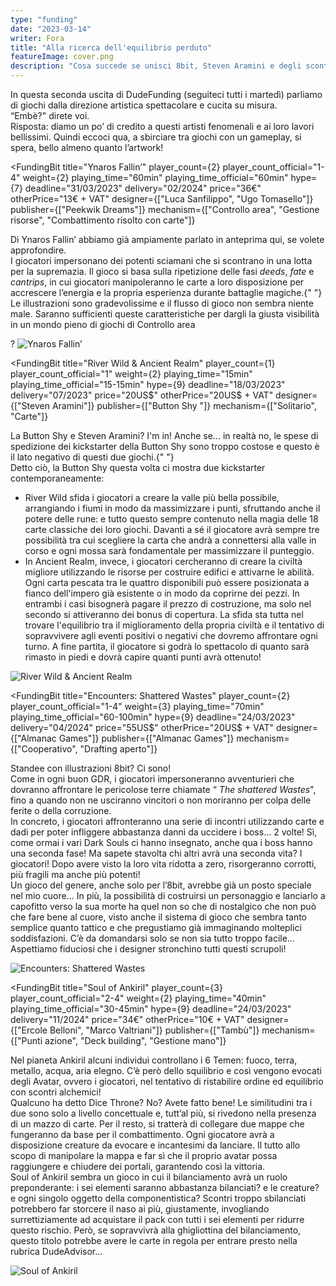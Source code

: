 ```yaml
---
type: "funding"
date: "2023-03-14"
writer: Fora
title: "Alla ricerca dell'equilibrio perduto"
featureImage: cover.png
description: "Cosa succede se unisci 8bit, Steven Aramini e degli scontri per il potere?"
---
```


<FundingIntro>
  In questa seconda uscita di DudeFunding (seguiteci tutti i martedì) parliamo di giochi dalla direzione artistica
  spettacolare e cucita su misura. <br />
  “Embè?" direte voi.
  <br /> Risposta: diamo un po’ di credito a questi artisti fenomenali e ai loro lavori bellissimi. Quindi eccoci qua, a
  sbirciare tra giochi con un gameplay, si spera, bello almeno quanto l’artwork!
</FundingIntro>

<FundingBit
  title="Ynaros Fallin’"
  player_count={2}
  player_count_official="1-4"
  weight={2}
  playing_time="60min"
  playing_time_official="60min"
  hype={7}
  deadline="31/03/2023"
  delivery="02/2024"
  price="36€"
  otherPrice="13€ + VAT"
  designer={["Luca Sanfilippo", "Ugo Tomasello"]}
  publisher={["Peekwik Dreams"]}
  mechanism={["Controllo area", "Gestione risorse", "Combattimento risolto con carte"]}
>
  Di Ynaros Fallin’ abbiamo già ampiamente parlato in anteprima <Link to="/reviews/ynaros-fallin/">qui</Link>, se volete
  approfondire. <br />I giocatori impersonano dei potenti sciamani che si scontrano in una lotta per la supremazia. Il
  gioco si basa sulla ripetizione delle fasi <em>deeds</em>, <em>fate</em> e <em>cantrips</em>, in cui giocatori
  manipoleranno le carte a loro disposizione per accrescere l’energia e la propria esperienza durante battaglie magiche.{" "}
  <br />
  Le illustrazioni sono gradevolissime e il flusso di gioco non sembra niente male. Saranno sufficienti queste caratteristiche
  per dargli la giusta visibilità in un mondo pieno di giochi di <Link to="/mechanisms/controllo-area">
    Controllo area
  </Link>?
</FundingBit>

<img src="game1.png?t=1" alt="Ynaros Fallin’" />

<FundingLink title="Ynaros Fallin’" link="https://www.kickstarter.com/projects/ynaros-fallin/ynaros-fallin" small />

<FundingBit
  title="River Wild & Ancient Realm"
  player_count={1}
  player_count_official="1"
  weight={2}
  playing_time="15min"
  playing_time_official="15-15min"
  hype={9}
  deadline="18/03/2023"
  delivery="07/2023"
  price="20US$"
  otherPrice="20US$ + VAT"
  designer={["Steven Aramini"]}
  publisher={["Button Shy "]}
  mechanism={["Solitario", "Carte"]}
>
  La <Link to="/publishers/button-shy">Button Shy</Link> e Steven Aramini? I'm in! Anche se… in realtà no, le spese di
  spedizione dei kickstarter della Button Shy sono troppo costose e questo è il lato negativo di questi due giochi.{" "}
  <br />
  Detto ciò, la Button Shy questa volta ci mostra due kickstarter contemporaneamente:
  <ul>
    <li>
      River Wild sfida i giocatori a creare la valle più bella possibile, arrangiando i fiumi in modo da massimizzare i
      punti, sfruttando anche il potere delle rune: e tutto questo sempre contenuto nella magia delle 18 carte classiche
      dei loro giochi. Davanti a sé il giocatore avrà sempre tre possibilità tra cui scegliere la carta che andrà a
      connettersi alla valle in corso e ogni mossa sarà fondamentale per massimizzare il punteggio.
    </li>
    <li>
      In Ancient Realm, invece, i giocatori cercheranno di creare la civiltà migliore utilizzando le risorse per
      costruire edifici e attivarne le abilità. Ogni carta pescata tra le quattro disponibili può essere posizionata a
      fianco dell'impero già esistente o in modo da coprirne dei pezzi. In entrambi i casi bisognerà pagare il prezzo di
      costruzione, ma solo nel secondo si attiveranno dei bonus di copertura. La sfida sta tutta nel trovare
      l'equilibrio tra il miglioramento della propria civiltà e il tentativo di sopravvivere agli eventi positivi o
      negativi che dovremo affrontare ogni turno. A fine partita, il giocatore si godrà lo spettacolo di quanto sarà
      rimasto in piedi e dovrà capire quanti punti avrà ottenuto!
    </li>
  </ul>
</FundingBit>

<img src="game2.png?t=1" alt="River Wild & Ancient Realm" />

<FundingLink
  title="River Wild & Ancient Realm"
  link="https://www.kickstarter.com/projects/239309591/river-wild-and-ancient-realm?ref=section-homepage-view-more-recommendations-p1"
  small
/>

<FundingBit
  title="Encounters: Shattered Wastes"
  player_count={2}
  player_count_official="1-4"
  weight={3}
  playing_time="70min"
  playing_time_official="60-100min"
  hype={9}
  deadline="24/03/2023"
  delivery="04/2024"
  price="55US$"
  otherPrice="20US$ + VAT"
  designer={["Almanac Games"]}
  publisher={["Almanac Games"]}
  mechanism={["Cooperativo", "Drafting aperto"]}
>
  Standee con illustrazioni 8bit? Ci sono!
  <br />
  Come in ogni buon GDR, i giocatori impersoneranno avventurieri che dovranno affrontare le pericolose terre chiamate “
  <em>The shattered Wastes</em>", fino a quando non ne usciranno vincitori o non moriranno per colpa delle ferite o
  della corruzione.
  <br />
  In concreto, i giocatori affronteranno una serie di incontri utilizzando carte e dadi per poter infliggere abbastanza
  danni da uccidere i boss… 2 volte! Sì, come ormai i vari Dark Souls ci hanno insegnato, anche qua i boss hanno una
  seconda fase! Ma sapete stavolta chi altri avrà una seconda vita? I giocatori! Dopo avere visto la loro vita ridotta a
  zero, risorgeranno corrotti, più fragili ma anche più potenti! <br />
  Un gioco del genere, anche solo per l’8bit, avrebbe già un posto speciale nel mio cuore… In più, la possibilità di costruirsi
  un personaggio e lanciarlo a capofitto verso la sua morte ha quel non so che di nostalgico che non può che fare bene al
  cuore, visto anche il sistema di gioco che sembra tanto semplice quanto tattico e che pregustiamo già immaginando molteplici
  soddisfazioni. C’è da domandarsi solo se non sia tutto troppo facile… Aspettiamo fiduciosi che i designer stronchino tutti
  questi scrupoli!
</FundingBit>

<img src="game3.png?t=1" alt="Encounters: Shattered Wastes" />

<FundingLink
  title="Encounters: Shattered Wastes"
  link="https://www.kickstarter.com/projects/almanacgames/encounters-shattered-wastes?ref=section-homepage-view-more-recommendations-p1"
  small
/>

<FundingBit
  title="Soul of Ankiril"
  player_count={3}
  player_count_official="2-4"
  weight={2}
  playing_time="40min"
  playing_time_official="30-45min"
  hype={9}
  deadline="24/03/2023"
  delivery="11/2024"
  price="34€"
  otherPrice="10€ + VAT"
  designer={["Ercole Belloni", "Marco Valtriani"]}
  publisher={["Tambù"]}
  mechanism={["Punti azione", "Deck building", "Gestione mano"]}
>
  Nel pianeta Ankiril alcuni individui controllano i 6 Temen: fuoco, terra, metallo, acqua, aria elegno. C’è però dello
  squilibrio e così vengono evocati degli Avatar, ovvero i giocatori, nel tentativo di ristabilire ordine ed equilibrio
  con scontri alchemici!
  <br />
  Qualcuno ha detto <Link to="/reviews/marvel-dice-throne/">Dice Throne</Link>? No? Avete fatto bene! Le similitudini
  tra i due sono solo a livello concettuale e, tutt’al più, si rivedono nella presenza di un mazzo di carte. Per il
  resto, si tratterà di collegare due mappe che fungeranno da base per il combattimento. Ogni giocatore avrà a
  disposizione creature da evocare e incantesimi da lanciare. Il tutto allo scopo di manipolare la mappa e far sì che il
  proprio avatar possa raggiungere e chiudere dei portali, garantendo così la vittoria.
  <br />
  Soul of Ankiril sembra un gioco in cui il bilanciamento avrà un ruolo preponderante: i sei elementi saranno abbastanza
  bilanciati? e le creature? e ogni singolo oggetto della componentistica? Scontri troppo sbilanciati potrebbero far
  storcere il naso ai più, giustamente, invogliando surrettiziamente ad acquistare il pack con tutti i sei elementi per
  ridurre questo rischio. Però, se sopravvivrà alla ghigliottina del bilanciamento, questo titolo potrebbe avere le
  carte in regola per entrare presto nella rubrica <Link to="/advisor/giochi-da-due/">DudeAdvisor</Link>...
</FundingBit>

<img src="game4.png?t=1" alt="Soul of Ankiril" />

<FundingLink title="Soul of Ankiril" link="https://www.kickstarter.com/projects/tambu/soul-of-ankiril/comments" small />
